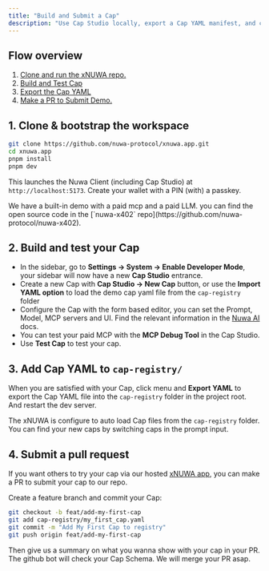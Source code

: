 ```yaml
---
title: "Build and Submit a Cap"
description: "Use Cap Studio locally, export a Cap YAML manifest, and contribute it to the registry."
---
```



## Flow overview

1. [Clone and run the xNUWA repo.](#1-clone-and-run-the-xnuwa-repo)
2. [Build and Test Cap](#2-build-and-test-your-cap)
3. [Export the Cap YAML](#3-add-the-manifest-to-cap-registry)
4. [Make a PR to Submit Demo.](#4-submit-a-pull-request)

## 1. Clone & bootstrap the workspace

```bash
git clone https://github.com/nuwa-protocol/xnuwa.app.git
cd xnuwa.app
pnpm install
pnpm dev
```

This launches the Nuwa Client (including Cap Studio) at `http://localhost:5173`. Create your wallet with a PIN (with) a passkey.

<Tip>
  We have a built-in demo with a paid mcp and a paid LLM. you can find the open source code in the [`nuwa-x402` repo](https://github.com/nuwa-protocol/nuwa-x402).
</Tip>

## 2. Build and test your Cap
- In the sidebar, go to **Settings -> System -> Enable Developer Mode**, your sidebar will now have a new **Cap Studio** entrance.
- Create a new Cap with **Cap Studio → New Cap** button, or use the **Import YAML option** to load the demo cap yaml file from the `cap-registry` folder
- Configure the Cap with the form based editor, you can set the Prompt, Model, MCP servers and UI. Find the relevant information in the [Nuwa AI](../build-caps/quickstart) docs.
- You can test your paid MCP with the **MCP Debug Tool** in the Cap Studio.
- Use **Test Cap** to test your cap.


## 3. Add Cap YAML to `cap-registry/`

When you are satisfied with your Cap, click menu and **Export YAML** to export the Cap YAML file into the `cap-registry` folder in the project root. And restart the dev server.

The xNUWA is configure to auto load Cap files from the `cap-registry` folder. You can find your new caps by switching caps in the prompt input.

## 4. Submit a pull request

If you want others to try your cap via our hosted [xNUWA app](https://xnuwa.app), you can make a PR to submit your cap to our repo.

Create a feature branch and commit your Cap:

```bash
git checkout -b feat/add-my-first-cap
git add cap-registry/my_first_cap.yaml
git commit -m "Add My First Cap to registry"
git push origin feat/add-my-first-cap
```

Then give us a summary on what you wanna show with your cap in your PR. The github bot will check your Cap Schema. We will merge your PR asap.


